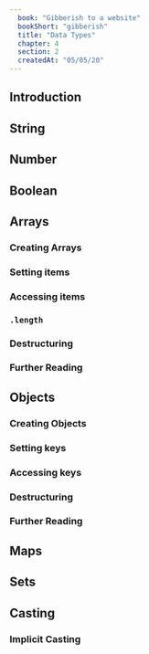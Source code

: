 ```yaml
---
  book: "Gibberish to a website"
  bookShort: "gibberish"
  title: "Data Types"
  chapter: 4
  section: 2
  createdAt: "05/05/20"
---
```


## Introduction

## String

## Number

## Boolean

## Arrays

### Creating Arrays

### Setting items

### Accessing items

### `.length`

### Destructuring

### Further Reading

## Objects

### Creating Objects

### Setting keys

### Accessing keys

### Destructuring

### Further Reading

## Maps

## Sets

## Casting

### Implicit Casting
